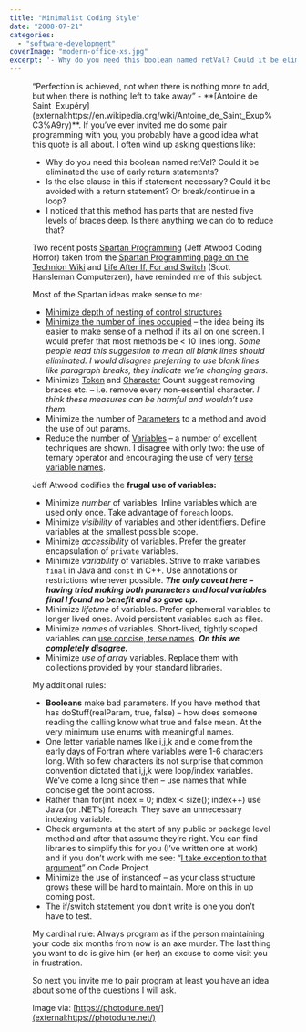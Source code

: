 ```yaml
---
title: "Minimalist Coding Style"
date: "2008-07-21"
categories: 
  - "software-development"
coverImage: "modern-office-xs.jpg"
excerpt: '- Why do you need this boolean named retVal? Could it be eliminated the use of early'
---
```




<Figure
  src={ModernOfficeXs}
  alt="modern office - image licensed from Photodune"
  caption="modern office - image licensed from Photodune"
/>
 “Perfection is achieved, not when there is nothing more to add, but when there is nothing left to take away” - **[Antoine de Saint  Exupéry](external:https://en.wikipedia.org/wiki/Antoine_de_Saint_Exup%C3%A9ry)**. If you’ve ever invited me do some pair programming with you, you probably have a good idea what this quote is all about. I often wind up asking questions like:

- Why do you need this boolean named retVal? Could it be eliminated the use of early return statements?
- Is the else clause in this if statement necessary? Could it be avoided with a return statement? Or break/continue in a loop?
- I noticed that this method has parts that are nested five levels of braces deep. Is there anything we can do to reduce that?

Two recent posts [Spartan Programming](external:https://blog.codinghorror.com/spartan-programming/) (Jeff Atwood Coding Horror) taken from the [Spartan Programming page on the Technion Wiki](external:https://ssdl-wiki.cs.technion.ac.il/wiki/index.php/Spartan_programming) and [Life After If, For and Switch](external:https://www.hanselman.com/blog/back-to-basics-life-after-if-for-and-switch-like-a-data-structures-reminder) (Scott Hansleman Computerzen), have reminded me of this subject.

Most of the Spartan ideas make sense to me:

- [Minimize depth of nesting of control structures](external:https://ssdl-wiki.cs.technion.ac.il/wiki/index.php/Horizontal_complexity%2C_spartan_reduction_of)
- [Minimize the number of lines occupied](external:https://ssdl-wiki.cs.technion.ac.il/wiki/index.php/Vertical_complexity%2C_spartan_reduction_of) – the idea being its easier to make sense of a method if its all on one screen. I would prefer that most methods be < 10 lines long. _Some people read this suggestion to mean all blank lines should eliminated. I would disagree preferring to use blank lines like paragraph breaks, they indicate we’re changing gears._
- Minimize [Token](external:https://ssdl-wiki.cs.technion.ac.il/wiki/index.php/Token_count%2C_spartan_reduction_of) and [Character](external:https://ssdl-wiki.cs.technion.ac.il/wiki/index.php/Character_count%2C_spartan_reduction_of) Count suggest removing braces etc. – i.e. remove every non-essential character. _I think these measures can be harmful and wouldn’t use them._
- Minimize the number of [Parameters](external:https://ssdl-wiki.cs.technion.ac.il/wiki/index.php/Parameters%2C_spartan_reduction_of) to a method and avoid the use of out params.
- Reduce the number of [Variables](external:https://ssdl-wiki.cs.technion.ac.il/wiki/index.php/Variables%2C_spartan_reduction_of) – a number of excellent techniques are shown. I disagree with only two: the use of ternary operator and encouraging the use of very [terse variable names](external:https://ssdl-wiki.cs.technion.ac.il/wiki/index.php/Terse_variable_naming).

Jeff Atwood codifies the **frugal use of variables:**

- Minimize _number_ of variables. Inline variables which are used only once. Take advantage of `foreach` loops.
- Minimize _visibility_ of variables and other identifiers. Define variables at the smallest possible scope.
- Minimize _accessibility_ of variables. Prefer the greater encapsulation of `private` variables.
- Minimize _variability_ of variables. Strive to make variables `final` in Java and `const` in C++. Use annotations or restrictions whenever possible. _**The only caveat here – having tried making both parameters and local variables final I found no benefit and so gave up.**_
- Minimize _lifetime_ of variables. Prefer ephemeral variables to longer lived ones. Avoid persistent variables such as files.
- Minimize _names_ of variables. Short-lived, tightly scoped variables can [use concise, terse names](external:https://ssdl-wiki.cs.technion.ac.il/wiki/index.php/Terse_variable_naming). **_On this we completely disagree._**
- Minimize _use of array_ variables. Replace them with collections provided by your standard libraries.

My additional rules:

- **Booleans** make bad parameters. If you have method that has doStuff(realParam, true, false) – how does someone reading the calling know what true and false mean. At the very minimum use enums with meaningful names.
- One letter variable names like i,j,k and e come from the early days of Fortran where variables were 1-6 characters long. With so few characters its not surprise that common convention dictated that i,j,k were loop/index variables. We’ve come a long since then – use names that while concise get the point across.
- Rather than for(int index = 0; index < size(); index++) use Java (or .NET’s) foreach. They save an unnecessary indexing variable.
- Check arguments at the start of any public or package level method and after that assume they’re right. You can find libraries to simplify this for you (I’ve written one at work) and if you don’t work with me see: “[I take exception to that argument](external:https://www.codeproject.com/Articles/9037/I-take-exception-to-that-argument)” on Code Project.
- Minimize the use of instanceof – as your class structure grows these will be hard to maintain. More on this in up coming post.
- The if/switch statement you don’t write is one you don’t have to test.

My cardinal rule: Always program as if the person maintaining your code six months from now is an axe murder. The last thing you want to do is give him (or her) an excuse to come visit you in frustration.

So next you invite me to pair program at least you have an idea about some of the questions I will ask.

Image via: [https://photodune.net/](external:https://photodune.net/)
